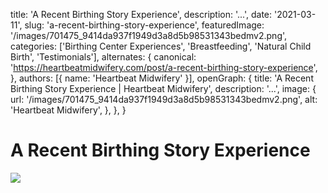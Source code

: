  title: 'A Recent Birthing Story Experience',
  description: '...',
  date: '2021-03-11',
  slug: 'a-recent-birthing-story-experience',
  featuredImage: '/images/701475_9414da937f1949d3a8d5b98531343bedmv2.png',
  categories: ['Birthing Center Experiences', 'Breastfeeding', 'Natural Child Birth', 'Testimonials'],
  alternates: {
    canonical: 'https://heartbeatmidwifery.com/post/a-recent-birthing-story-experience',
  },
  authors: [{ name: 'Heartbeat Midwifery' }],
  openGraph: {
    title: 'A Recent Birthing Story Experience | Heartbeat Midwifery',
    description: '...',
    image: {
      url: '/images/701475_9414da937f1949d3a8d5b98531343bedmv2.png',
      alt: 'Heartbeat Midwifery',
    },
  },
}


# A Recent Birthing Story Experience

<Image
  src="/images/701475_9414da937f1949d3a8d5b98531343bedmv2.png"
  size="large"
  wrap={true}
/>
